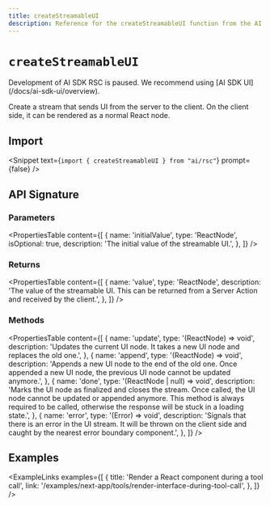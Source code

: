 ```yaml
---
title: createStreamableUI
description: Reference for the createStreamableUI function from the AI SDK RSC
---
```


# `createStreamableUI`

<Note type="warning">
  Development of AI SDK RSC is paused. We recommend using [AI SDK
  UI](/docs/ai-sdk-ui/overview).
</Note>

Create a stream that sends UI from the server to the client. On the client side, it can be rendered as a normal React node.

## Import

<Snippet text={`import { createStreamableUI } from "ai/rsc"`} prompt={false} />

## API Signature

### Parameters

<PropertiesTable
  content={[
    {
      name: 'initialValue',
      type: 'ReactNode',
      isOptional: true,
      description: 'The initial value of the streamable UI.',
    },
  ]}
/>

### Returns

<PropertiesTable
  content={[
    {
      name: 'value',
      type: 'ReactNode',
      description:
        'The value of the streamable UI. This can be returned from a Server Action and received by the client.',
    },
  ]}
/>

### Methods

<PropertiesTable
  content={[
    {
      name: 'update',
      type: '(ReactNode) => void',
      description:
        'Updates the current UI node. It takes a new UI node and replaces the old one.',
    },
    {
      name: 'append',
      type: '(ReactNode) => void',
      description:
        'Appends a new UI node to the end of the old one. Once appended a new UI node, the previous UI node cannot be updated anymore.',
    },
    {
      name: 'done',
      type: '(ReactNode | null) => void',
      description:
        'Marks the UI node as finalized and closes the stream. Once called, the UI node cannot be updated or appended anymore. This method is always required to be called, otherwise the response will be stuck in a loading state.',
    },
    {
      name: 'error',
      type: '(Error) => void',
      description:
        'Signals that there is an error in the UI stream. It will be thrown on the client side and caught by the nearest error boundary component.',
    },
  ]}
/>

## Examples

<ExampleLinks
  examples={[
    {
      title: 'Render a React component during a tool call',
      link: '/examples/next-app/tools/render-interface-during-tool-call',
    },
  ]}
/>
